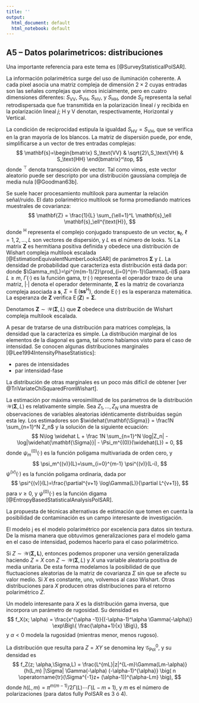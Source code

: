 ```yaml
---
title: ''
output:
  html_document: default
  html_notebook: default
---
```


## A5 -- Datos polarimetricos: distribuciones 

Una importante referencia para este tema es [@SurveyStatisticalPolSAR].

La información polarimétrica surge del uso de iluminación coherente.
A cada pixel asocia una matriz compleja de dimensión $2\times2$ cuyas entradas son las señales complejas que vimos inicialmente, pero en cuatro dimensiones diferentes:
$S_\text{VV}$, $S_\text{VH}$, $S_\text{HV}$, y $S_\text{HH}$, 
donde $S_{ij}$ representa la señal retrodispersada que fue transmitida en la polarización lineal $i$ y recibida en la polarización lineal $j$; 
$\text{H}$ y $\text{V}$ denotan, respectivamente, Horizontal y Vertical.

La condición de reciprocidad estipula la igualdad $S_\text{HV}=S_\text{VH}$,
que se verifica en la gran mayoría de los blancos.
La matriz de dispersión puede, por ende, simplificarse a un vector de tres entradas complejas:
$$
\mathbf{s}=\begin{bmatrix}
S_\text{VV}
&
\sqrt{2}\,S_\text{VH}
&
S_\text{HH}
\end{bmatrix}^\top,
$$ 
donde ${}^\top$ denota transposición de vector.
Tal como vimos, este vector aleatorio puede ser descripto por una distribución gaussiana compleja de media nula [@Goodman63b].

Se suele hacer procesamiento multilook para aumentar la relación señal/ruido.
El dato polarimétrico multilook se forma promediando matrices muestrales de covarianza:
$$
\mathbf{Z}
=
\frac{1}{L}
\sum_{\ell=1}^L 
\mathbf{s}_\ell \mathbf{s}_\ell^{\text{H}},
$$
donde ${}^{\text{H}}$ representa el complejo conjugado transpuesto de un vector, 
$\mathbf{s}_\ell$, $\ell=1,2,\ldots,L$ son vectores de dispersión, 
y $L$ es el número de looks.
%
La matrix $\mathbf{Z}$ es
hermitiana positiva definida 
y
obedece una distribución de Wishart compleja multilook escalada [@EstimationEquivalentNumberLooksSAR] de parámetros $\mathbf{\Sigma}$ y $L$.
La densidad de probabilidad que caracteriza esta distribución está dada por:
\begin{equation}
\label{eq:denswishart}
f_{\mathbf{Z}}(\mathbf{Z}';\mathbf{\Sigma},L) 
=
\frac{L^{mL}|\mathbf{Z}'|^{L-m}}{|\mathbf{\Sigma}|^L \Gamma_m(L)} 
\exp\big(
-
L
\operatorname{tr}(\mathbf{\Sigma}^{-1}\mathbf{Z}')
\big)
,
\end{equation}
donde 
$\Gamma_m(L)=\pi^{m(m-1)/2}\prod_{i=0}^{m-1}\Gamma(L-i)$ 
para $L\geq m$, 
$\Gamma(\cdot)$ es la función gama, 
$\operatorname{tr}(\cdot)$ representa el operador trazo de una matriz, 
$|\cdot|$ denota el operador determinante, 
$\mathbf{\Sigma}$ es la matriz de covarianza compleja asociada a $\mathbf{s}$, $\Sigma=\operatorname{E}\bigl(\mathbf{s}\mathbf{s}^{\text{H}}\bigr)$, donde $\operatorname{E}(\cdot)$ es la esperanza matemática. 
La esperanza de $\mathbf{Z}$
verifica
$\operatorname{E}(\mathbf{Z})=\mathbf{\Sigma}$.

Denotamos
$\mathbf{Z}\sim \mathcal W(\mathbf{\Sigma},L)$ 
que $\mathbf{Z}$
obedece una distribución de Wishart compleja multilook escalada.

A pesar de tratarse de una distribución para matrices complejas, la densidad que la caracteriza es simple. La distribución marginal de los elementos de la diagonal es gama, tal como habíamos visto para el caso de intensidad. Se conocen algunas distribuciones marginales [@Lee1994IntensityPhaseStatistics]:

* pares de intensidades
* par intensidad-fase

La distribución de otras marginales es un poco más difícíl de obtener [ver @TriVariateChiSquaredFromWishart].

La estimación por máxima verosimilitud de los parámetros de la distribución $\mathcal W(\mathbf\Sigma,L)$ es relativamente simple. 
Sea $Z_1,\dots,Z_N$
 una muestra de observaciones de variables aleatorias idénticamente distribuídas según esta ley. Los estimadores son
 $\widehat{\mathbf{\Sigma}} = \frac1N \sum_{n=1}^N Z_n$
y la solución de la siguiente ecuación:
$$
N\log \widehat L + \frac 1N \sum_{n=1}^N \log|Z_n| -
\log|\widehat{\mathbf{\Sigma}}| - \Psi_m^{(0)}(\widehat{L}) = 0,
$$
donde $\psi_m^{(0)}(\cdot)$ es la función poligama multivariada de orden cero, y
$$
\psi_m^{(v)}(L)=\sum_{i=0}^{m-1} \psi^{(v)}(L-i),
$$
$\psi^{(v)}(\cdot)$ es la función poligama ordinaria, dada por
$$
\psi^{(v)}(L)=\frac{\partial^{v+1} \log\Gamma(L)}{\partial L^{v+1}},
$$
para $v\geq 0$, y
$\psi^{(0)}(\cdot)$ 
es la función digama [@EntropyBasedStatisticalAnalysisPolSAR].

La propuesta de técnicas alternativas de estimación que tomen en cuenta la posibilidad de contaminación es un campo interesante de investigación.

El modelo 
 es el modelo polarimétrico por excelencia para datos sin textura. De la misma manera que obtuvimos generalizaciones para el modelo gama en el caso de intensidad, podemos hacerlo para el caso polarimétrico.

Si $Z\sim \mathcal W(\mathbf{\Sigma,L})$, entonces podemos proponer una versión generalizada haciendo $Z=X$ con  $Z\sim \mathcal W(\mathbf{\Sigma},L)$ y $X$ una variable aleatoria positiva de media unitaria. De esta forma modelamos la posibilidad de que fluctuaciones aleatorias de la matriz de covarianza $\Sigma$ sin que se afecte su valor medio. 
Si $X$ es constante, uno, volvemos al caso Wishart. 
Otras distribuciones para $X$ producen otras distribuciones para el retorno polarimétrico $Z$.

Un modelo interesante para $X$ es la distribución gama inversa, que incorpora un parámetro de rugosidad.
Su densidad es
$$
f_X(x; \alpha) = \frac{x^{\alpha -1}}{(-\alpha-1)^\alpha \Gamma(-\alpha)} 
\exp\Big\{
\frac{\alpha+1}{x}
\Big\},
$$
y $\alpha<0$ modela la rugosidad (mientras menor, menos rugoso).

La distribución que resulta para $Z=XY$ se denomina ley $\mathcal{G}_{\text{Pol}}^0$, y su densidad es
$$
f_Z(z; \alpha,\Sigma,L) = \frac{L^{mL}|z|^{L-m}\Gamma(Lm-\alpha)}{h(L,m) |\Sigma| \Gamma(-\alpha) (-\alpha-1)^{\alpha}}
\big(
n \operatorname{tr}(\Sigma^{-1}z+ (\alpha-1))^{\alpha-Lm}
\big),
$$
donde $h(L,m)=\pi^{m(m-1)}/2 \Gamma(L)\cdots\Gamma(L-m+1)$, y $m$ es el número de polarizaciones (para datos fully PolSAR es 3 ó 4).